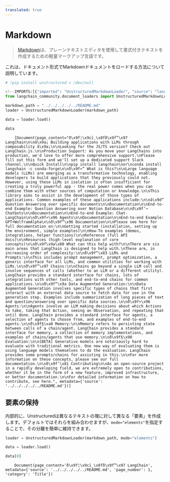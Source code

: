 ```yaml
---
translated: true
---
```


# Markdown

>[Markdown](https://en.wikipedia.org/wiki/Markdown)は、プレーンテキストエディタを使用して書式付きテキストを作成するための軽量マークアップ言語です。

これは、ドキュメント形式でMarkdownドキュメントをロードする方法について説明しています。

```python
# !pip install unstructured > /dev/null
```

```python
<!--IMPORTS:[{"imported": "UnstructuredMarkdownLoader", "source": "langchain_community.document_loaders", "docs": "https://api.python.langchain.com/en/latest/document_loaders/langchain_community.document_loaders.markdown.UnstructuredMarkdownLoader.html", "title": "Markdown"}]-->
from langchain_community.document_loaders import UnstructuredMarkdownLoader
```

```python
markdown_path = "../../../../../README.md"
loader = UnstructuredMarkdownLoader(markdown_path)
```

```python
data = loader.load()
```

```python
data
```

```output
    [Document(page_content="ð\x9f¦\x9cï¸\x8fð\x9f”\x97 LangChain\n\nâ\x9a¡ Building applications with LLMs through composability â\x9a¡\n\nLooking for the JS/TS version? Check out LangChain.js.\n\nProduction Support: As you move your LangChains into production, we'd love to offer more comprehensive support.\nPlease fill out this form and we'll set up a dedicated support Slack channel.\n\nQuick Install\n\npip install langchain\nor\nconda install langchain -c conda-forge\n\nð\x9f¤” What is this?\n\nLarge language models (LLMs) are emerging as a transformative technology, enabling developers to build applications that they previously could not. However, using these LLMs in isolation is often insufficient for creating a truly powerful app - the real power comes when you can combine them with other sources of computation or knowledge.\n\nThis library aims to assist in the development of those types of applications. Common examples of these applications include:\n\nâ\x9d“ Question Answering over specific documents\n\nDocumentation\n\nEnd-to-end Example: Question Answering over Notion Database\n\nð\x9f’¬ Chatbots\n\nDocumentation\n\nEnd-to-end Example: Chat-LangChain\n\nð\x9f¤\x96 Agents\n\nDocumentation\n\nEnd-to-end Example: GPT+WolframAlpha\n\nð\x9f“\x96 Documentation\n\nPlease see here for full documentation on:\n\nGetting started (installation, setting up the environment, simple examples)\n\nHow-To examples (demos, integrations, helper functions)\n\nReference (full API docs)\n\nResources (high-level explanation of core concepts)\n\nð\x9f\x9a\x80 What can this help with?\n\nThere are six main areas that LangChain is designed to help with.\nThese are, in increasing order of complexity:\n\nð\x9f“\x83 LLMs and Prompts:\n\nThis includes prompt management, prompt optimization, a generic interface for all LLMs, and common utilities for working with LLMs.\n\nð\x9f”\x97 Chains:\n\nChains go beyond a single LLM call and involve sequences of calls (whether to an LLM or a different utility). LangChain provides a standard interface for chains, lots of integrations with other tools, and end-to-end chains for common applications.\n\nð\x9f“\x9a Data Augmented Generation:\n\nData Augmented Generation involves specific types of chains that first interact with an external data source to fetch data for use in the generation step. Examples include summarization of long pieces of text and question/answering over specific data sources.\n\nð\x9f¤\x96 Agents:\n\nAgents involve an LLM making decisions about which Actions to take, taking that Action, seeing an Observation, and repeating that until done. LangChain provides a standard interface for agents, a selection of agents to choose from, and examples of end-to-end agents.\n\nð\x9f§\xa0 Memory:\n\nMemory refers to persisting state between calls of a chain/agent. LangChain provides a standard interface for memory, a collection of memory implementations, and examples of chains/agents that use memory.\n\nð\x9f§\x90 Evaluation:\n\n[BETA] Generative models are notoriously hard to evaluate with traditional metrics. One new way of evaluating them is using language models themselves to do the evaluation. LangChain provides some prompts/chains for assisting in this.\n\nFor more information on these concepts, please see our full documentation.\n\nð\x9f’\x81 Contributing\n\nAs an open-source project in a rapidly developing field, we are extremely open to contributions, whether it be in the form of a new feature, improved infrastructure, or better documentation.\n\nFor detailed information on how to contribute, see here.", metadata={'source': '../../../../../README.md'})]
```

## 要素の保持

内部的に、Unstructuredは異なるテキストの塊に対して異なる「要素」を作成します。デフォルトではそれらを組み合わせますが、`mode="elements"`を指定することで、その分離を簡単に維持できます。

```python
loader = UnstructuredMarkdownLoader(markdown_path, mode="elements")
```

```python
data = loader.load()
```

```python
data[0]
```

```output
    Document(page_content='ð\x9f¦\x9cï¸\x8fð\x9f”\x97 LangChain', metadata={'source': '../../../../../README.md', 'page_number': 1, 'category': 'Title'})
```

